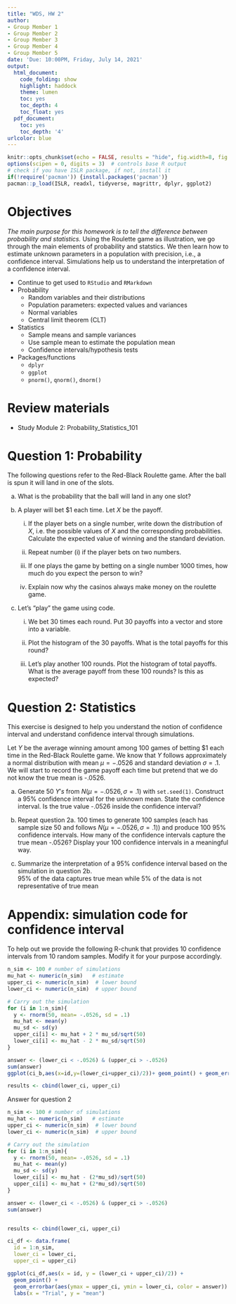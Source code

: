 ```yaml
---
title: "WDS, HW 2"
author:
- Group Member 1
- Group Member 2
- Group Member 3
- Group Member 4
- Group Member 5
date: 'Due: 10:00PM, Friday, July 14, 2021'
output:
  html_document:
    code_folding: show
    highlight: haddock
    theme: lumen
    toc: yes
    toc_depth: 4
    toc_float: yes
  pdf_document:
    toc: yes
    toc_depth: '4'
urlcolor: blue
---
```



```r
knitr::opts_chunk$set(echo = FALSE, results = "hide", fig.width=8, fig.height=4)
options(scipen = 0, digits = 3)  # controls base R output
# check if you have ISLR package, if not, install it
if(!require('pacman')) {install.packages('pacman')}
pacman::p_load(ISLR, readxl, tidyverse, magrittr, dplyr, ggplot2)
```


\pagebreak


# Objectives 

*The main purpose for this homework is to tell the difference between probability and statistics.* Using the Roulette game as illustration, we go through the main elements of probability and statstics. We then learn how to estimate unknown parameters in a population with precision, i.e., a confidence interval. Simulations help us to understand the interpretation of a confidence interval. 

- Continue to get used to `RStudio` and `RMarkdown`
- Probability
  - Random variables and their distributions
  - Population parameters: expected values and variances
  - Normal variables
  - Central limit theorem (CLT)

- Statistics
  - Sample means and sample variances
  - Use sample mean to estimate the population mean
  - Confidence intervals/hypothesis tests
  
- Packages/functions
    - `dplyr`
    - `ggplot`
    - `pnorm()`, `qnorm()`, `dnorm()`


# Review materials


- Study Module 2: Probability_Statistics_101


# Question 1: Probability

The following questions refer to the Red-Black Roulette game. After the ball is spun it will land in one of the slots.

a.	What is the probability that the ball will land in any one slot?


b.	A player will bet \$1 each time. Let $X$ be the payoff.

    (i)	If the player bets on a single number, write down the distribution of $X$, i.e. the possible values of $X$ and the corresponding probabilities. Calculate the expected value of winning and the standard deviation.
    
    (ii)	Repeat number (i) if the player bets on two numbers.
    
    (iii)	If one plays the game by betting on a single number 1000 times, how much do you expect the person to win?
    
    (iv)	Explain now why the casinos always make money on the roulette game.

c. Let's "play" the game using code. 

    (i) We bet 30 times each round. Put 30 payoffs into a vector and store into a variable.

    (ii) Plot the histogram of the 30 payoffs. What is the total payoffs for this round?

    (iii) Let's play another 100 rounds. Plot the histogram of total payoffs. What is the average payoff from these 100 rounds? Is this as expected? 


# Question 2: Statistics 
    
This exercise is designed to help you understand the notion of confidence interval and understand confidence interval through simulations.

Let $Y$ be the average winning amount among 100 games of betting \$1 each time in the  Red-Black Roulette game. We know that $Y$ follows approximately a normal distribution with mean $\mu = -.0526$ and standard deviation $\sigma = .1$. We will start to record the game payoff each time but pretend that we do not know the true mean is -.0526. 

a. Generate 50 $Y's$ from $N(\mu = -.0526, \sigma =.1)$ with `set.seed(1)`. Construct a $95\%$ confidence interval for the unknown mean. State the confidence interval. Is the true value -.0526 inside the confidence interval?


b. Repeat question 2a. 100 times to generate 100 samples (each has sample size 50 and follows $N(\mu = -.0526, \sigma =.1)$) and produce 100 95\% confidence intervals. How many of the confidence intervals capture the true mean -.0526? Display your 100 confidence intervals in a meaningful way. 


c. Summarize the interpretation of a 95\% confidence interval based on the simulation in question 2b.  
95% of the data captures true mean while 5% of the data is not representative of true mean


# Appendix: simulation code for confidence interval

To help out we provide the following R-chunk that provides 10 confidence intervals from 10 random samples. Modify it for your purpose accordingly.

```r
n_sim <- 100 # number of simulations
mu_hat <- numeric(n_sim)   # estimate
upper_ci <- numeric(n_sim)  # lower bound
lower_ci <- numeric(n_sim)  # upper bound

# Carry out the simulation
for (i in 1:n_sim){
  y <- rnorm(50, mean= -.0526, sd = .1)
  mu_hat <- mean(y)
  mu_sd <- sd(y)
  upper_ci[i] <- mu_hat + 2 * mu_sd/sqrt(50)
  lower_ci[i] <- mu_hat - 2 * mu_sd/sqrt(50)
}

answer <- (lower_ci < -.0526) & (upper_ci > -.0526)
sum(answer)
ggplot(ci_b,aes(x=id,y=(lower_ci+upper_ci)/2))+ geom_point() + geom_errorbar(aes(ymax=upper_ci, ymin=))

results <- cbind(lower_ci, upper_ci)
```

Answer for question 2 
```r
n_sim <- 100 # number of simulations
mu_hat <- numeric(n_sim)   # estimate
upper_ci <- numeric(n_sim)  # lower bound
lower_ci <- numeric(n_sim)  # upper bound

# Carry out the simulation
for (i in 1:n_sim){
  y <- rnorm(50, mean= -.0526, sd = .1)
  mu_hat <- mean(y)
  mu_sd <- sd(y)
  lower_ci[i] <- mu_hat - (2*mu_sd)/sqrt(50)
  upper_ci[i] <- mu_hat + (2*mu_sd)/sqrt(50)
}

answer <- (lower_ci < -.0526) & (upper_ci > -.0526)
sum(answer)


results <- cbind(lower_ci, upper_ci)

ci_df <- data.frame(
  id = 1:n_sim,
  lower_ci = lower_ci, 
  upper_ci = upper_ci)

ggplot(ci_df,aes(x = id, y = (lower_ci + upper_ci)/2)) +
  geom_point() + 
  geom_errorbar(aes(ymax = upper_ci, ymin = lower_ci, color = answer)) +
  labs(x = "Trial", y = "mean") 
```